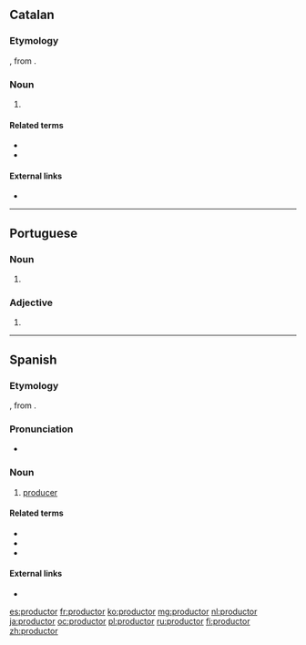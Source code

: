 ==Catalan==

===Etymology===
{{bor|ca|la|productor}}, from {{m|la|productus}}.

===Noun===
{{ca-noun|m|f=productora}}

# {{l|en|producer}}

====Related terms====
* {{l|ca|producte}}
* {{l|ca|produir}}

====External links====
* {{R:IEC2}}

----

==Portuguese==

===Noun===
{{pt-noun|m|es|f=productora}}

# {{pt-obsolete-silent-letter-1911|produtor}}

===Adjective===
{{pt-adj|product|or}}

# {{pt-obsolete-silent-letter-1911|produtor}}

----

==Spanish==

===Etymology===
{{bor|es|la|productor}}, from {{m|la|productus}}.

===Pronunciation===
* {{IPA|/pɾoðukˈto̞ɾ/|lang=es}}

===Noun===
{{es-noun|m|es|f=productora}}

# [[producer]]

====Related terms====
* {{l|es|producción}}
* {{l|es|producto}}
* {{l|es|producir}}

====External links====
* {{R:DRAE 2001}}

[[es:productor]]
[[fr:productor]]
[[ko:productor]]
[[mg:productor]]
[[nl:productor]]
[[ja:productor]]
[[oc:productor]]
[[pl:productor]]
[[ru:productor]]
[[fi:productor]]
[[zh:productor]]